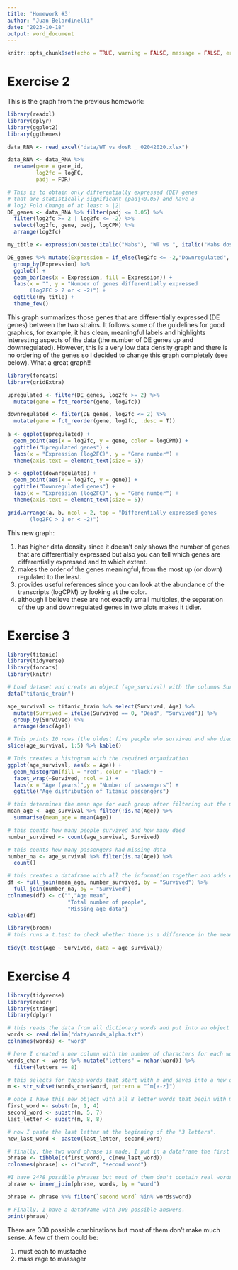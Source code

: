 ```yaml
---
title: 'Homework #3'
author: "Juan Belardinelli"
date: "2023-10-18"
output: word_document
---
```


```r
knitr::opts_chunk$set(echo = TRUE, warning = FALSE, message = FALSE, error = FALSE)
```

# Exercise 2

This is the graph from the previous homework:
```r
library(readxl)
library(dplyr)
library(ggplot2)
library(ggthemes)

data_RNA <- read_excel("data/WT vs dosR _ 02042020.xlsx")

data_RNA <- data_RNA %>% 
  rename(gene = gene_id, 
         log2fc = logFC,
         padj = FDR) 

# This is to obtain only differentially expressed (DE) genes
# that are statistically significant (padj<0.05) and have a 
# log2 Fold Change of at least > |2|
DE_genes <- data_RNA %>% filter(padj <= 0.05) %>%
  filter(log2fc >= 2 | log2fc <= -2) %>% 
  select(log2fc, gene, padj, logCPM) %>% 
  arrange(log2fc)

my_title <- expression(paste(italic("Mabs"), "WT vs ", italic("Mabs dosRS"), "KO"))

DE_genes %>% mutate(Expression = if_else(log2fc <= -2,"Downregulated", "Upregulated")) %>% 
  group_by(Expression) %>% 
  ggplot() +
  geom_bar(aes(x = Expression, fill = Expression)) +
  labs(x = "", y = "Number of genes differentially expressed
       (log2FC > 2 or < -2)") +
  ggtitle(my_title) +
  theme_few()

```

This graph summarizes those genes that are differentially expressed (DE genes) between the two strains. It follows some of the guidelines for good graphics, for example, it has clean, meaningful labels and highlights interesting aspects of the data (the number of DE genes up and downregulated). However, this is a very low data density graph and there is no ordering of the genes so I decided to change this graph completely (see below). What a great graph!!

```r
library(forcats)
library(gridExtra)

upregulated <- filter(DE_genes, log2fc >= 2) %>%
  mutate(gene = fct_reorder(gene, log2fc))

downregulated <- filter(DE_genes, log2fc <= 2) %>%
  mutate(gene = fct_reorder(gene, log2fc, .desc = T))
 
a <- ggplot(upregulated) +
  geom_point(aes(x = log2fc, y = gene, color = logCPM)) + 
  ggtitle("Upregulated genes") +
  labs(x = "Expression (log2FC)", y = "Gene number") +
  theme(axis.text = element_text(size = 5)) 

b <- ggplot(downregulated) +
  geom_point(aes(x = log2fc, y = gene)) + 
  ggtitle("Downregulated genes") +
  labs(x = "Expression (log2FC)", y = "Gene number") +
  theme(axis.text = element_text(size = 5))

grid.arrange(a, b, ncol = 2, top = "Differentially expressed genes
       (log2FC > 2 or < -2)")
```

This new graph: 

1. has higher data density since it doesn't only shows the number of genes that are differentially expressed but also you can tell which genes are differentially expressed and to which extent.
2. makes the order of the genes meaningful, from the most up (or down) regulated to the least. 
3. provides useful references since you can look at the abundance of the transcripts (logCPM) by looking at the color.
4. although I believe these are not exactly small multiples, the separation of the up and downregulated genes in two plots makes it tidier.

# Exercise 3

```r
library(titanic)
library(tidyverse)
library(forcats)
library(knitr)

# Load dataset and create an object (age_survival) with the columns Survived and Age and rename columns of Survived
data("titanic_train")

age_survival <- titanic_train %>% select(Survived, Age) %>% 
  mutate(Survived = ifelse(Survived == 0, "Dead", "Survived")) %>% 
  group_by(Survived) %>% 
  arrange(desc(Age))

# This prints 10 rows (the oldest five people who survived and who died)
slice(age_survival, 1:5) %>% kable()

```

```r
# This creates a histogram with the required organization
ggplot(age_survival, aes(x = Age)) +
  geom_histogram(fill = "red", color = "black") +
  facet_wrap(~Survived, ncol = 1) +
  labs(x = "Age (years)",y = "Number of passengers") +
  ggtitle("Age distribution of Titanic passengers")
```
```r
# this determines the mean age for each group after filtering out the missing values
mean_age <- age_survival %>% filter(!is.na(Age)) %>% 
  summarise(mean_age = mean(Age))

# this counts how many people survived and how many died
number_survived <- count(age_survival, Survived)

# this counts how many passengers had missing data
number_na <- age_survival %>% filter(is.na(Age)) %>% 
  count()

# this creates a dataframe with all the information together and adds column titles
df <- full_join(mean_age, number_survived, by = "Survived") %>% 
  full_join(number_na, by = "Survived")
colnames(df) <- c("","Age mean",
                   "Total number of people",
                   "Missing age data")
kable(df)
```


```r
library(broom)
# this runs a t.test to check whether there is a difference in the mean of the two groups
 
tidy(t.test(Age ~ Survived, data = age_survival))
```

# Exercise 4

```r
library(tidyverse)
library(readr)
library(stringr)
library(dplyr)

# this reads the data from all dictionary words and put into an object call words. I add a column name
words <- read.delim("data/words_alpha.txt") 
colnames(words) <- "word"

# here I created a new column with the number of characters for each word and filter for the ones that have 8 characters. I save as a new object called words_char
words_char <- words %>% mutate("letters" = nchar(word)) %>% 
  filter(letters == 8)

# this selects for those words that start with m and saves into a new object m.
m <- str_subset(words_char$word, pattern = "^m[a-z]") 

# once I have this new object with all 8 letter words that begin with m I split the word in 3 parts (the first 4 letters, the following 3 and the last letter)
first_word <- substr(m, 1, 4) 
second_word <- substr(m, 5, 7)
last_letter <- substr(m, 8, 8)

# now I paste the last letter at the beginning of the "3 letters".
new_last_word <- paste0(last_letter, second_word)

# finally, the two word phrase is made, I put in a dataframe the first and second word of the phrase in an object called phrase and change the column names to reflect this. 
phrase <- tibble(c(first_word), c(new_last_word)) 
colnames(phrase) <- c("word", "second word")

#I have 2478 possible phrases but most of them don't contain real words so in the next steps I filtered bothe coulmns by words that are actually in the original dictionary
phrase <- inner_join(phrase, words, by = "word")

phrase <- phrase %>% filter(`second word` %in% words$word)

# Finally, I have a dataframe with 300 possible answers. 
print(phrase)
```

There are 300 possible combinations but most of them don't make much sense. A few of them could be:

1. must each to mustache
2. mass rage to massager
